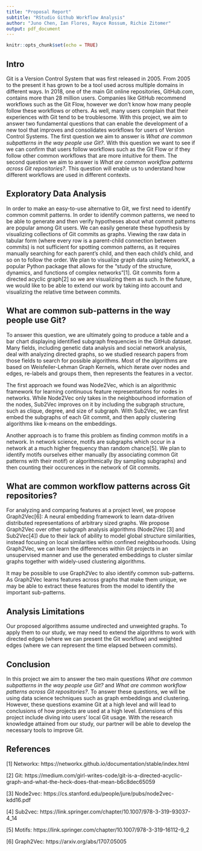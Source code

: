 ```yaml
---
title: "Proposal Report"
subtitle: "RStudio Github Workflow Analysis"
author: "Juno Chen, Ian Flores, Rayce Rossum, Richie Zitomer"
output: pdf_document
---
```


```r
knitr::opts_chunk$set(echo = TRUE)
```

## Intro
Git is a Version Control System that was first released in 2005. From 2005 to the present it has grown to be a tool used across multiple domains in different ways. In 2018, one of the main Git online repositories, GitHub.com, contains more than 28 million users. Companies like GitHub recommend workflows such as the Git Flow, however we don’t know how many people follow these workflows or others. As well, many users complain that their experiences with Git tend to be troublesome. With this project, we aim to answer two fundamental questions that can enable the development of a new tool that improves and consolidates workflows for users of Version Control Systems. The first question we aim to answer is *What are common subpatterns in the way people use Git?*. With this question we want to see if we can confirm that users follow workflows such as the Git Flow or if they follow other common workflows that are more intuitive for them. The second question we aim to answer is *What are common workflow patterns across Git repositories?*. This question will enable us to understand how different workflows are used in different contexts. 


## Exploratory Data Analysis
In order to make an easy-to-use alternative to Git, we first need to identify common commit patterns. In order to identify common patterns, we need to be able to generate and then verify hypotheses about what commit patterns are popular among Git users. We can easily generate these hypothesis by visualizing collections of Git commits as graphs. Viewing the raw data in tabular form (where every row is a parent-child connection between commits) is not sufficient for spotting common patterns, as it requires manually searching for each parent’s child, and then each child’s child, and so on to follow the order. We plan to visualize graph data using NetworkX, a popular Python package that allows for the “study of the structure, dynamics, and functions of complex networks”[1]. Git commits form a directed acyclic graph[2] so we are visualizing them as such. In the future, we would like to be able to extend our work by taking into account and visualizing the relative time between commits.


## What are common sub-patterns in the way people use Git?
To answer this question, we are ultimately going to produce a table and a bar chart displaying identified subgraph frequencies in the GitHub dataset. Many fields, including genetic data analysis and social network analysis, deal with analyzing directed graphs, so we studied research papers from those fields to search for possible algorithms. Most of the algorithms are based on Weisfeiler-Lehman Graph Kernels, which iterate over nodes and edges, re-labels and groups them, then represents the features in a vector. 


The first approach we found was Node2Vec, which is an algorithmic framework for learning continuous feature representations for nodes in networks. While Node2Vec only takes in the neighbourhood information of the nodes, Sub2Vec improves on it by including the subgraph structure, such as clique, degree, and size of subgraph. With Sub2Vec, we can first embed the subgraphs of each Git commit, and then apply clustering algorithms like k-means on the embeddings.


Another approach is to frame this problem as finding common motifs in a network. In network science, motifs are subgraphs which occur in a network at a much higher frequency than random chance[5]. We plan to identify motifs ourselves either manually (by associating common Git patterns with their motif) or algorithmically (by sampling subgraphs) and then counting their occurences in the network of Git commits.


## What are common workflow patterns across Git repositories?
For analyzing and comparing features at a project level, we propose Graph2Vec[6]: A neural embedding framework to learn data-driven distributed representations of arbitrary sized graphs. We propose Graph2Vec over other subgraph analysis algorithms (Node2Vec [3] and Sub2Vec[4]) due to their lack of ability to model global structure similarities, instead focusing on local similarities within confined neighbourhoods. Using Graph2Vec, we can learn the differences within Git projects in an unsupervised manner and use the generated embeddings to cluster similar graphs together with widely-used clustering algorithms. 


It may be possible to use Graph2Vec to also identify common sub-patterns. As Graph2Vec learns features across graphs that make them unique, we may be able to extract these features from the model to identify the important sub-patterns.


## Analysis Limitations
Our proposed algorithms assume undirected and unweighted graphs. To apply them to our study, we may need to extend the algorithms to work with directed edges (where we can present the Git workflow) and weighted edges (where we can represent the time elapsed between commits).


## Conclusion
In this project we aim to answer the two main questions *What are common subpatterns in the way people use Git?* and *What are common workflow patterns across Git repositories?*. To answer these questions, we will be using data science techniques such as graph embeddings and clustering. However, these questions examine Git at a high level and will lead to conclusions of how projects are used at a high level. Extensions of this project include diving into users’ local Git usage. With the research knowledge attained from our study, our partner will be able to develop the necessary tools to improve Git.


## References
[1] Networkx: https://networkx.github.io/documentation/stable/index.html


[2] Git: https://medium.com/girl-writes-code/git-is-a-directed-acyclic-graph-and-what-the-heck-does-that-mean-b6c8dec65059


[3] Node2vec: https://cs.stanford.edu/people/jure/pubs/node2vec-kdd16.pdf


[4] Sub2vec: https://link.springer.com/chapter/10.1007/978-3-319-93037-4_14


[5] Motifs: https://link.springer.com/chapter/10.1007/978-3-319-16112-9_2


[6] Graph2Vec: https://arxiv.org/abs/1707.05005
